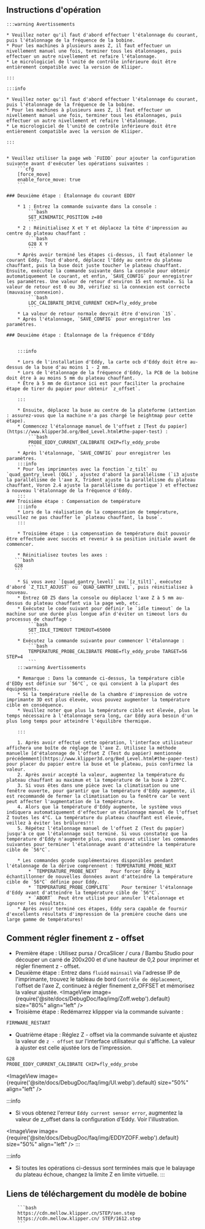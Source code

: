 ## Instructions d'opération

    :::warning Avertissements

    * Veuillez noter qu'il faut d'abord effectuer l'étalonnage du courant, puis l'étalonnage de la fréquence de la bobine.
    * Pour les machines à plusieurs axes Z, il faut effectuer un nivellement manuel une fois, terminer tous les étalonnages, puis effectuer un autre nivellement et refaire l'étalonnage.
    * Le micrologiciel de l'unité de contrôle inférieure doit être entièrement compatible avec la version de Kliiper.

    :::

    :::info

    * Veuillez noter qu'il faut d'abord effectuer l'étalonnage du courant, puis l'étalonnage de la fréquence de la bobine.
    * Pour les machines à plusieurs axes Z, il faut effectuer un nivellement manuel une fois, terminer tous les étalonnages, puis effectuer un autre nivellement et refaire l'étalonnage.
    * Le micrologiciel de l'unité de contrôle inférieure doit être entièrement compatible avec la version de Kliiper.

    :::


    * Veuillez utiliser la page web `FUIDD` pour ajouter la configuration suivante avant d'exécuter les opérations suivantes :
        ```cfg
        [force_move]
        enable_force_move: true
        ```

    ### Deuxième étape : Étalonnage du courant EDDY

        * 1 : Entrez la commande suivante dans la console :
            ```bash
            SET_KINEMATIC_POSITION z=80
            ```
        * 2 : Réinitialisez X et Y et déplacez la tête d'impression au centre du plateau chauffant :
            ```bash
            G28 X Y
            ```
        * Après avoir terminé les étapes ci-dessus, il faut étalonner le courant Eddy. Tout d'abord, déplacez l'Eddy au centre du plateau chauffant, puis la buse doit juste toucher le plateau chauffant. Ensuite, exécutez la commande suivante dans la console pour obtenir automatiquement le courant, et enfin, `SAVE_CONFIG` pour enregistrer les paramètres. Une valeur de retour d'environ 15 est normale. Si la valeur de retour est 0 ou 30, vérifiez si la connexion est correcte (mauvaise connexion).
            ```bash
            LDC_CALIBRATE_DRIVE_CURRENT CHIP=fly_eddy_probe
            ```
        * La valeur de retour normale devrait être d'environ `15`.
        * Après l'étalonnage, `SAVE_CONFIG` pour enregistrer les paramètres.

    ### Deuxième étape : Étalonnage de la fréquence d'Eddy


        :::info

        * Lors de l'installation d'Eddy, la carte ocb d'Eddy doit être au-dessus de la buse d'au moins 1 - 2 mm.
        * Lors de l'étalonnage de la fréquence d'Eddy, la PCB de la bobine doit être à au moins 5 mm du plateau chauffant.
        * Être à 5 mm de distance ici est pour faciliter la prochaine étape de tirer du papier pour obtenir `z_offset`.

        :::

        * Ensuite, déplacez la buse au centre de la plateforme (attention : assurez-vous que la machine n'a pas chargé le heightmap pour cette étape).
        * Commencez l'étalonnage manuel de l'offset z [Test du papier](https://www.klipper3d.org/Bed_Level.html#the-paper-test) :
            ```bash
            PROBE_EDDY_CURRENT_CALIBRATE CHIP=fly_eddy_probe
            ```
        * Après l'étalonnage, `SAVE_CONFIG` pour enregistrer les paramètres.
        :::info
        * Pour les imprimantes avec la fonction `z_tilt` ou `quad_gantry_level (QGL)`, ajustez d'abord la parallélisme (`i3 ajuste la parallélisme de l'axe X, Trident ajuste la parallélisme du plateau chauffant, Voron 2.4 ajuste la parallélisme du portique`) et effectuez à nouveau l'étalonnage de la fréquence d'Eddy.
        :::
    ### Troisième étape : Compensation de température
        :::info
        * Lors de la réalisation de la compensation de température, veuillez ne pas chauffer le `plateau chauffant, la buse`.
        :::

        * Troisième étape : La compensation de température doit pouvoir être effectuée avec succès et revenir à sa position initiale avant de commencer.

        * Réinitialisez toutes les axes :
       ```bash
       G28
       ```

        * Si vous avez `[quad_gantry_level]` ou `[z_tilt]`, exécutez d'abord `Z_TILT_ADJUST` ou `QUAD_GANTRY_LEVEL`, puis réinitialisez à nouveau.
        * Entrez G0 Z5 dans la console ou déplacez l'axe Z à 5 mm au-dessus du plateau chauffant via la page web, etc.
        * Exécutez le code suivant pour définir le `idle timeout` de la machine sur une durée plus longue afin d'éviter un timeout lors du processus de chauffage :
            ```bash
            SET_IDLE_TIMEOUT TIMEOUT=65000
            ```
        * Exécutez la commande suivante pour commencer l'étalonnage :
            ```bash
            TEMPERATURE_PROBE_CALIBRATE PROBE=fly_eddy_probe TARGET=56 STEP=4
            ```
        :::warning Avertissements

        * Remarque : Dans la commande ci-dessus, la température cible d'EDDy est définie sur `56°C`, ce qui convient à la plupart des équipements.
        * Si la température réelle de la chambre d'impression de votre imprimante 3D est plus élevée, vous pouvez augmenter la température cible en conséquence.
        * Veuillez noter que plus la température cible est élevée, plus le temps nécessaire à l'étalonnage sera long, car Eddy aura besoin d'un plus long temps pour atteindre l'équilibre thermique.

        :::

        1. Après avoir effectué cette opération, l'interface utilisateur affichera une boîte de réglage de l'axe Z. Utilisez la méthode manuelle [d'étalonnage de l'offset Z (Test du papier) mentionnée précédemment](https://www.klipper3d.org/Bed_Level.html#the-paper-test) pour placer du papier entre la buse et le plateau, puis confirmez la valeur.
        2. Après avoir accepté la valeur, augmentez la température du plateau chauffant au maximum et la température de la buse à 220°C.
        3. Si vous êtes dans une pièce avec la climatisation ou une fenêtre ouverte, pour garantir que la température d'Eddy augmente, il est recommandé de fermer la climatisation ou la fenêtre car le vent peut affecter l'augmentation de la température.
        4. Alors que la température d'Eddy augmente, le système vous indiquera automatiquement d'effectuer un étalonnage manuel de l'offset Z toutes les 4°C. La température du plateau chauffant est élevée, veillez à éviter les brûlures!!!
        5. Répétez l'étalonnage manuel de l'offset Z (Test du papier) jusqu'à ce que l'étalonnage soit terminé. Si vous constatez que la température d'Eddy n'augmente plus, vous pouvez utiliser les commandes suivantes pour terminer l'étalonnage avant d'atteindre la température cible de `56°C`.

        * Les commandes gcode supplémentaires disponibles pendant l'étalonnage de la dérive comprennent : TEMPERATURE_PROBE_NEXT
            * `TEMPERATURE_PROBE_NEXT`    Pour forcer Eddy à échantillonner de nouvelles données avant d'atteindre la température cible de `56°C` définie pour Eddy.
            * `TEMPERATURE_PROBE_COMPLETE`    Pour terminer l'étalonnage d'Eddy avant d'atteindre la température cible de `56°C`.
            * `ABORT`  Peut être utilisé pour annuler l'étalonnage et ignorer les résultats.
        * Après avoir terminé ces étapes, Eddy sera capable de fournir d'excellents résultats d'impression de la première couche dans une large gamme de températures!


## Comment régler finement z - offset
* Première étape : Utilisez pursa / OrcaSlicer / cura / Bambu Studio pour découper un carré de 200x200 et d'une hauteur de 0,2 pour imprimer et régler finement z - offset.
* Deuxième étape : Entrez dans `fluidd` `mainsail` via l'adresse IP de l'imprimante, trouvez le tableau de bord `Contrôle de déplacement`, l'offset de l'axe Z, continuez à régler finement z_OFFSET et mémorisez la valeur ajustée.
<ImageView image={require('@site/docs/DebugDoc/faq/img/Zoff.webp').default} size="80%" align="left" />
* Troisième étape : Redémarrez klippper via la commande suivante :
```bash
FIRMWARE_RESTART
```
* Quatrième étape : Réglez Z - offset via la commande suivante et ajustez la valeur de `z - offset` sur l'interface utilisateur qui s'affiche. La valeur à ajuster est celle ajustée lors de l'impression.
```bash
G28
PROBE_EDDY_CURRENT_CALIBRATE CHIP=fly_eddy_probe
```
<ImageView image={require('@site/docs/DebugDoc/faq/img/UI.webp').default} size="50%" align="left" />

:::info
* Si vous obtenez l'erreur `Eddy current sensor error`, augmentez la valeur de z_offset dans la configuration d'Eddy. Voir l'illustration.

<ImageView image={require('@site/docs/DebugDoc/faq/img/EDDYZOFF.webp').default} size="50%" align="left" />
:::

:::info
 * Si toutes les opérations ci-dessus sont terminées mais que le balayage du plateau échoue, changez la limite Z en limite virtuelle.
:::


## Liens de téléchargement du modèle de bobine

        ```bash
        https://cdn.mellow.klipper.cn/STEP/sen.step
        https://cdn.mellow.klipper.cn/ STEP/1612.step
        ``` 